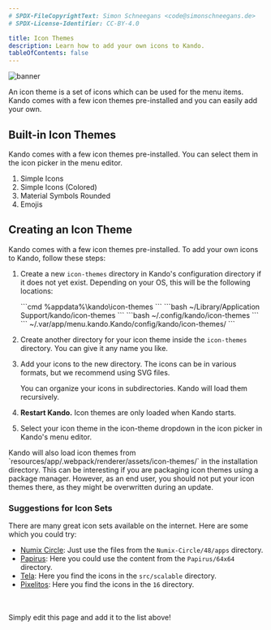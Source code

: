 ```yaml
---
# SPDX-FileCopyrightText: Simon Schneegans <code@simonschneegans.de>
# SPDX-License-Identifier: CC-BY-4.0

title: Icon Themes
description: Learn how to add your own icons to Kando.
tableOfContents: false
---
```



![banner](../../assets/banner10.png)

<Intro>
An icon theme is a set of icons which can be used for the menu items.
Kando comes with a few icon themes pre-installed and you can easily add your own.
</Intro>

## Built-in Icon Themes

Kando comes with a few icon themes pre-installed. You can select them in the icon picker in the menu editor.

1. Simple Icons
2. Simple Icons (Colored)
3. Material Symbols Rounded
4. Emojis

## <Icon name="solar:gallery-minimalistic-bold-duotone" class="inline-icon" /> Creating an Icon Theme

Kando comes with a few icon themes pre-installed.
To add your own icons to Kando, follow these steps:

<Steps>

1. Create a new `icon-themes` directory in Kando's configuration directory if it does not yet exist. Depending on your OS, this will be the following locations:

    <Tabs>
      <TabItem label="Windows" icon="seti:windows">
        ```cmd
        %appdata%\kando\icon-themes
        ```
      </TabItem>
      <TabItem label="macOS" icon="apple">
        ```bash
        ~/Library/Application Support/kando/icon-themes
        ```
      </TabItem>
      <TabItem label="Linux" icon="linux">
        ```bash
        ~/.config/kando/icon-themes
        ```
      </TabItem>
      <TabItem label="Flatpak" icon="linux">
        ```
        ~/.var/app/menu.kando.Kando/config/kando/icon-themes/
        ```
      </TabItem>
    </Tabs>

2. Create another directory for your icon theme inside the `icon-themes` directory. You can give it any name you like.

3. Add your icons to the new directory. The icons can be in various formats, but we recommend using SVG files.

    <Aside type="tip">
      You can organize your icons in subdirectories. Kando will load them recursively.
    </Aside>


4. **Restart Kando.** Icon themes are only loaded when Kando starts.

5. Select your icon theme in the icon-theme dropdown in the icon picker in Kando's menu editor.

</Steps>

<Aside type="danger">
Kando will also load icon themes from `resources/app/.webpack/renderer/assets/icon-themes/` in the installation directory. This can be interesting if you are packaging icon themes using a package manager. However, as an end user, you should not put your icon themes there, as they might be overwritten during an update.
</Aside>

### Suggestions for Icon Sets

There are many great icon sets available on the internet. Here are some which you could try:
* [Numix Circle](https://github.com/numixproject/numix-icon-theme-circle): Just use the files from the `Numix-Circle/48/apps` directory.
* [Papirus](https://github.com/PapirusDevelopmentTeam/papirus-icon-theme): Here you could use the content from the `Papirus/64x64` directory.
* [Tela](https://github.com/vinceliuice/Tela-icon-theme): Here you find the icons in the `src/scalable` directory.
* [Pixelitos](https://github.com/ItzSelenux/pixelitos-icon-theme): Here you find the icons in the `16` directory.

<br/>
<br/>

<Aside type="note" title="Have you discovered another cool icon set?">
Simply edit this page and add it to the list above!
</Aside>


